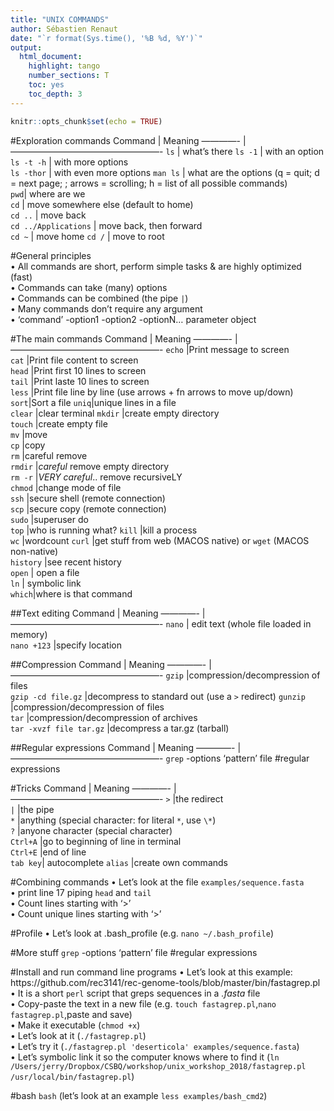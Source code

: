 ```yaml
---
title: "UNIX COMMANDS"
author: Sébastien Renaut
date: "`r format(Sys.time(), '%B %d, %Y')`"
output: 
  html_document:
    highlight: tango
    number_sections: T
    toc: yes
    toc_depth: 3
---
```


```r
knitr::opts_chunk$set(echo = TRUE)
```

#Exploration commands
Command | Meaning
------------- | ----------------------------------------------------
`ls` | what's there
`ls -1` | with an option 
`ls -t -h` | with more options  
`ls -thor` | with even more options
`man ls` | what are the options (q = quit; d = next page; ; arrows = scrolling; h = list of all possible commands)  
`pwd`| where are we  
`cd` | move somewhere else (default to home)   
`cd ..` | move back  
`cd ../Applications` | move back, then forward  
`cd ~ ` | move home 
`cd /` | move to root    

#General principles  
• All commands are short, perform simple tasks & are highly optimized (fast)  
• Commands can take (many) options  
• Commands can be combined (the pipe `|`)  
• Many commands don't require any argument  
• 'command' -option1 -option2 -optionN... parameter object  

#The main commands
Command | Meaning
------------- | ----------------------------------------------------
`echo` |Print message to screen  
`cat` |Print file content to screen  
`head` |Print first 10 lines to screen  
`tail` |Print laste 10 lines to screen    
`less` |Print file line by line (use arrows + fn arrows to move up/down)
`sort`|Sort a file
`uniq`|unique lines in a file  
`clear` |clear terminal
`mkdir` |create empty directory  
`touch` |create empty file  
`mv` |move  
`cp` |copy  
`rm` |careful remove  
`rmdir` |*careful* remove empty directory  
`rm -r` |*VERY careful*.. remove recursiveLY  
`chmod` |change mode of file  
`ssh` |secure shell (remote connection)  
`scp`  |secure copy (remote connection)  
`sudo` |superuser do  
`top` |who is running what?
`kill` |kill a process   
`wc` |wordcount
`curl` |get stuff from web (MACOS native) or `wget` (MACOS non-native)  
`history` |see recent history     
`open` | open a file   
`ln` | symbolic link  
`which`|where is that command

##Text editing
Command | Meaning
------------- | ----------------------------------------------------
`nano` | edit text (whole file loaded in memory)      
`nano +123` |specify location  

##Compression
Command | Meaning
------------- | ----------------------------------------------------
`gzip`  |compression/decompression of files  
`gzip -cd file.gz`  |decompress to standard out (use a `>` redirect) 
`gunzip`  |compression/decompression of files  
`tar`  |compression/decompression of archives  
`tar -xvzf file tar.gz` |decompress a tar.gz (tarball)  

##Regular expressions
Command | Meaning
------------- | ----------------------------------------------------
`grep` -options 'pattern' file #regular expressions  

#Tricks
Command | Meaning
------------- | ----------------------------------------------------
`>` |the redirect  
`|` |the pipe   
`*` |anything (special character: for literal `*`, use `\*`)  
`?` |anyone character (special character)  
`Ctrl+A` |go to beginning of line in terminal    
`Ctrl+E` |end of line    
`tab key`| autocomplete
`alias` |create own commands  

#Combining commands
• Let's look at the file `examples/sequence.fasta`  
• print line 17 piping `head` and `tail`  
• Count lines starting with '>'  
• Count unique lines starting with '>'  

#Profile
• Let's look at .bash_profile  (e.g. `nano ~/.bash_profile`)     

#More stuff
`grep` -options 'pattern' file #regular expressions  

#Install and run command line programs
• Let's look at this example:   https://github.com/rec3141/rec-genome-tools/blob/master/bin/fastagrep.pl  
• It is a short `perl` script that greps sequences in a *.fasta* file  
• Copy-paste the text in a new file (e.g. `touch fastagrep.pl`,`nano fastagrep.pl`,paste and save)   
• Make it executable (`chmod +x`)    
• Let's look at it (`./fastagrep.pl`)  
• Let's try it (`./fastagrep.pl 'deserticola' examples/sequence.fasta`)  
• Let's symbolic link it so the computer knows where to find it (` ln /Users/jerry/Dropbox/CSBQ/workshop/unix_workshop_2018/fastagrep.pl /usr/local/bin/fastagrep.pl`)  
  
#bash
`bash`  (let's look at an example `less examples/bash_cmd2`)



